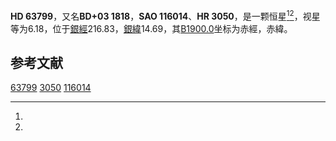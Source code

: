 {{Starbox begin
| name = HD 63799
}}
{{Starbox observe
| epoch = [[J2000.0|J2000.0]]
| constell = {{星座名待查}}<ref name=SIMBAD>{{cite web
 | url=http://simbad.u-strasbg.fr/simbad/sim-id?Ident=HR+3050
 | title =Pulsating variable Star
 | publisher=Centre de Données astronomiques de Strasbourg
 | work=SIMBAD
 | accessdate=2012-07-13}}</ref><ref name=DATA>{{cite web
 | url=http://vizier.u-strasbg.fr/viz-bin/VizieR-5?-out.add=.&-source=5050&-corr=PK=HR&-out.max=9999&HR=3050
 | title=VizieR Detailed Page
 | accessdate=2012-07-13
 | archive-date=2016-03-05
 | archive-url=https://web.archive.org/web/20160305091257/http://vizier.u-strasbg.fr/viz-bin/VizieR-5?-out.add=.&-source=5050&-corr=PK=HR&-out.max=9999&HR=3050
 | dead-url=no
 }}</ref>
| 星官 = 
| ra = {{RA|7|50|47.4}}<ref name=SIMBAD /><ref name=DATA />
| dec = {{DEC|+3|16|38}}<ref name=SIMBAD /><ref name=DATA />
| appmag_v = 6.18<ref name=SIMBAD /><ref name=DATA />
}}
{{Starbox character
| class = K1III<ref name=SIMBAD /><ref name=DATA />
| b-v = 1.12<ref name=SIMBAD /><ref name=DATA />
| u-b = 1.01<ref name=SIMBAD /><ref name=DATA />
| r-i = <ref name=SIMBAD /><ref name=DATA />
| variable = 
}}
{{Starbox astrometry
| radial_v = 1.01
| prop_mo_ra = -48
| parallax = 0.003
| p_error =
}}
{{Starbox catalog
| names =BD+03 1818，[[SAO星表|SAO]] 116014，[[HD星表|HD]] 63799，[[HR星表|HR]] 3050}}
{{Starbox reference |Simbad=HR+3050}}
{{Starbox end}}

'''HD 63799'''，又名'''BD+03 1818'''，'''SAO 116014'''、'''HR 3050'''，是一颗恒星<ref name=SIMBAD /><ref name=DATA />，视星等为6.18，位于[[銀道座標系|銀經]]216.83，[[銀道座標系|銀緯]]14.69，其[[B1900.0|B1900.0]]坐标为赤經{{RA|7|45|32.5}}，赤緯{{DEC|+3|14.69|53}}。

== 参考文献 ==
{{reflist}}

{{star-stub}}

[[Category:HD和HDE天體|63799]]
[[Category:HR天體|3050]]
[[Category:SAO天體|116014]]